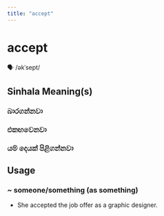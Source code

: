 ```yaml
---
title: "accept"
---
```


# accept

🗣️ /əkˈsept/

## Sinhala Meaning(s)

### බාරගන්නවා
### එකඟවෙනවා
### යම් දෙයක් පිළිගන්නවා

## Usage

### ~ someone/something (as something)

- She accepted the job offer as a graphic designer.


